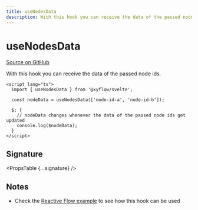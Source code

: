```yaml
---
title: useNodesData
description: With this hook you can receive the data of the passed node ids.
---
```



# useNodesData

[Source on GitHub](https://github.com/xyflow/xyflow/blob/main/packages/svelte/src/lib/hooks/useNodesData.ts)

With this hook you can receive the data of the passed node ids.

```svelte
<script lang="ts">
  import { useNodesData } from '@xyflow/svelte';

  const nodeData = useNodesData(['node-id-a', 'node-id-b']);

  $: {
    // nodeData changes whenever the data of the passed node ids get updated
    console.log($nodeData);
  }
</script>
```

## Signature

<PropsTable {...signature} />

## Notes

- Check the [Reactive Flow example](/examples/interaction/reactive-flow) to see how this hook can be used
